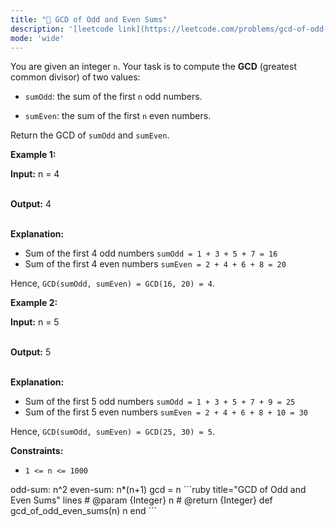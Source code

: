 ```yaml
---
title: "🧩 GCD of Odd and Even Sums"
description: '[leetcode link](https://leetcode.com/problems/gcd-of-odd-and-even-sums/description/)'
mode: 'wide'
---
```

<Tabs>
  <Tab title="Question" icon="circle-question" iconType="regular">
    <Card>
      <p>You are given an integer <code>n</code>. Your task is to compute the <strong>GCD</strong> (greatest common divisor) of two values:</p>  <ul>  <li>  <p><code>sumOdd</code>: the sum of the first <code>n</code> odd numbers.</p>  </li>  <li>  <p><code>sumEven</code>: the sum of the first <code>n</code> even numbers.</p>  </li> </ul>  <p>Return the GCD of <code>sumOdd</code> and <code>sumEven</code>.</p>   <p><strong class="example">Example 1:</strong></p>  <div class="example-block"> <p><strong>Input:</strong> <span class="example-io">n = 4</span></p>  <p><br/> <strong>Output:</strong> <span class="example-io">4</span></p>  <p><br/> <strong>Explanation:</strong></p>  <ul>  <li>Sum of the first 4 odd numbers <code>sumOdd = 1 + 3 + 5 + 7 = 16</code></li>  <li>Sum of the first 4 even numbers <code>sumEven = 2 + 4 + 6 + 8 = 20</code></li> </ul>  <p>Hence, <code>GCD(sumOdd, sumEven) = GCD(16, 20) = 4</code>.</p> </div>  <p><strong class="example">Example 2:</strong></p>  <div class="example-block"> <p><strong>Input:</strong> <span class="example-io">n = 5</span></p>  <p><br/> <strong>Output:</strong> <span class="example-io">5</span></p>  <p><br/> <strong>Explanation:</strong></p>  <ul>  <li>Sum of the first 5 odd numbers <code>sumOdd = 1 + 3 + 5 + 7 + 9 = 25</code></li>  <li>Sum of the first 5 even numbers <code>sumEven = 2 + 4 + 6 + 8 + 10 = 30</code></li> </ul>  <p>Hence, <code>GCD(sumOdd, sumEven) = GCD(25, 30) = 5</code>.</p> </div>   <p><strong>Constraints:</strong></p>  <ul>  <li><code>1 &lt;= n &lt;= 10​​​​​​​00</code></li> </ul> 
    </Card>
  </Tab>
  <Tab title="Solution" icon="lightbulb" iconType="regular" >
    <Card>
      odd-sum: n^2
even-sum: n*(n+1)
gcd = n
</Card>
  <Expandable title="code">
    <CodeGroup dropdown>
```ruby title="GCD of Odd and Even Sums" lines
# @param {Integer} n
# @return {Integer}
def gcd_of_odd_even_sums(n)
  n  
end
```
    </CodeGroup>
  </Expandable>
  </Tab>
</Tabs>